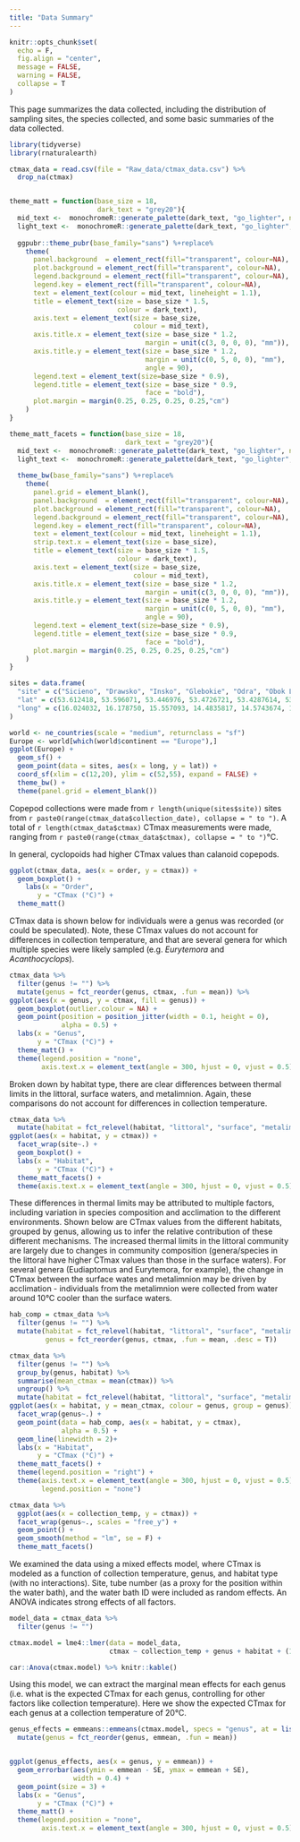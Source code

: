```yaml
---
title: "Data Summary"
---
```


```r

knitr::opts_chunk$set(
  echo = F,
  fig.align = "center",
  message = FALSE,
  warning = FALSE,
  collapse = T
)

```

This page summarizes the data collected, including the distribution of sampling sites, the species collected, and some basic summaries of the data collected.

```r
library(tidyverse)
library(rnaturalearth)

ctmax_data = read.csv(file = "Raw_data/ctmax_data.csv") %>% 
  drop_na(ctmax)


theme_matt = function(base_size = 18,
                      dark_text = "grey20"){
  mid_text <-  monochromeR::generate_palette(dark_text, "go_lighter", n_colours = 5)[2]
  light_text <-  monochromeR::generate_palette(dark_text, "go_lighter", n_colours = 5)[3]
  
  ggpubr::theme_pubr(base_family="sans") %+replace% 
    theme(
      panel.background  = element_rect(fill="transparent", colour=NA), 
      plot.background = element_rect(fill="transparent", colour=NA), 
      legend.background = element_rect(fill="transparent", colour=NA),
      legend.key = element_rect(fill="transparent", colour=NA),
      text = element_text(colour = mid_text, lineheight = 1.1),
      title = element_text(size = base_size * 1.5,
                           colour = dark_text),
      axis.text = element_text(size = base_size,
                               colour = mid_text),
      axis.title.x = element_text(size = base_size * 1.2,
                                  margin = unit(c(3, 0, 0, 0), "mm")),
      axis.title.y = element_text(size = base_size * 1.2,
                                  margin = unit(c(0, 5, 0, 0), "mm"), 
                                  angle = 90),
      legend.text = element_text(size=base_size * 0.9),
      legend.title = element_text(size = base_size * 0.9, 
                                  face = "bold"),
      plot.margin = margin(0.25, 0.25, 0.25, 0.25,"cm")
    )
}

theme_matt_facets = function(base_size = 18,
                             dark_text = "grey20"){
  mid_text <-  monochromeR::generate_palette(dark_text, "go_lighter", n_colours = 5)[2]
  light_text <-  monochromeR::generate_palette(dark_text, "go_lighter", n_colours = 5)[3]
  
  theme_bw(base_family="sans") %+replace% 
    theme(
      panel.grid = element_blank(),
      panel.background  = element_rect(fill="transparent", colour=NA), 
      plot.background = element_rect(fill="transparent", colour=NA), 
      legend.background = element_rect(fill="transparent", colour=NA),
      legend.key = element_rect(fill="transparent", colour=NA),
      text = element_text(colour = mid_text, lineheight = 1.1),
      strip.text.x = element_text(size = base_size),
      title = element_text(size = base_size * 1.5,
                           colour = dark_text),
      axis.text = element_text(size = base_size,
                               colour = mid_text),
      axis.title.x = element_text(size = base_size * 1.2,
                                  margin = unit(c(3, 0, 0, 0), "mm")),
      axis.title.y = element_text(size = base_size * 1.2,
                                  margin = unit(c(0, 5, 0, 0), "mm"), 
                                  angle = 90),
      legend.text = element_text(size=base_size * 0.9),
      legend.title = element_text(size = base_size * 0.9, 
                                  face = "bold"),
      plot.margin = margin(0.25, 0.25, 0.25, 0.25,"cm")
    )
}

```

```r

sites = data.frame(
  "site" = c("Sicieno", "Drawsko", "Insko", "Glebokie", "Odra", "Obok Lomota"), 
  "lat" = c(53.612418, 53.596071, 53.446976, 53.4726721, 53.4287614, 53.4824602), 
  "long" = c(16.024032, 16.178750, 15.557093, 14.4835817, 14.5743674, 14.5084380)
)

world <- ne_countries(scale = "medium", returnclass = "sf")
Europe <- world[which(world$continent == "Europe"),]
ggplot(Europe) +
  geom_sf() + 
  geom_point(data = sites, aes(x = long, y = lat)) + 
  coord_sf(xlim = c(12,20), ylim = c(52,55), expand = FALSE) + 
  theme_bw() + 
  theme(panel.grid = element_blank())

```

Copepod collections were made from `r length(unique(sites$site))` sites from `r paste0(range(ctmax_data$collection_date), collapse = " to ")`. A total of `r length(ctmax_data$ctmax)` CTmax measurements were made, ranging from `r paste0(range(ctmax_data$ctmax), collapse = " to ")`°C.

In general, cyclopoids had higher CTmax values than calanoid copepods.

```r
ggplot(ctmax_data, aes(x = order, y = ctmax)) + 
  geom_boxplot() + 
    labs(x = "Order", 
       y = "CTmax (°C)") + 
  theme_matt()
```

CTmax data is shown below for individuals were a genus was recorded (or could be speculated). Note, these CTmax values do not account for differences in collection temperature, and that are several genera for which multiple species were likely sampled (e.g. *Eurytemora* and *Acanthocyclops*).

```r
ctmax_data %>% 
  filter(genus != "") %>% 
  mutate(genus = fct_reorder(genus, ctmax, .fun = mean)) %>% 
ggplot(aes(x = genus, y = ctmax, fill = genus)) + 
  geom_boxplot(outlier.colour = NA) + 
  geom_point(position = position_jitter(width = 0.1, height = 0),
             alpha = 0.5) + 
  labs(x = "Genus", 
       y = "CTmax (°C)") + 
  theme_matt() + 
  theme(legend.position = "none", 
        axis.text.x = element_text(angle = 300, hjust = 0, vjust = 0.5))
```

Broken down by habitat type, there are clear differences between thermal limits in the littoral, surface waters, and metalimnion. Again, these comparisons do not account for differences in collection temperature.

```r
ctmax_data %>% 
  mutate(habitat = fct_relevel(habitat, "littoral", "surface", "metalimnion")) %>% 
ggplot(aes(x = habitat, y = ctmax)) + 
  facet_wrap(site~.) + 
  geom_boxplot() +  
  labs(x = "Habitat", 
       y = "CTmax (°C)") + 
  theme_matt_facets() + 
  theme(axis.text.x = element_text(angle = 300, hjust = 0, vjust = 0.5))
```

These differences in thermal limits may be attributed to multiple factors, including variation in species composition and acclimation to the different environments. Shown below are CTmax values from the different habitats, grouped by genus, allowing us to infer the relative contribution of these different mechanisms. The increased thermal limits in the littoral community are largely due to changes in community composition (genera/species in the littoral have higher CTmax values than those in the surface waters). For several genera (Eudiaptomus and Eurytemora, for example), the change in CTmax between the surface wates and metalimnion may be driven by acclimation - individuals from the metalimnion were collected from water around 10°C cooler than the surface waters.

```r

hab_comp = ctmax_data %>% 
  filter(genus != "") %>% 
  mutate(habitat = fct_relevel(habitat, "littoral", "surface", "metalimnion"),
         genus = fct_reorder(genus, ctmax, .fun = mean, .desc = T))

ctmax_data %>% 
  filter(genus != "") %>% 
  group_by(genus, habitat) %>% 
  summarise(mean_ctmax = mean(ctmax)) %>% 
  ungroup() %>% 
  mutate(habitat = fct_relevel(habitat, "littoral", "surface", "metalimnion")) %>% 
ggplot(aes(x = habitat, y = mean_ctmax, colour = genus, group = genus)) +
  facet_wrap(genus~.) + 
  geom_point(data = hab_comp, aes(x = habitat, y = ctmax),
             alpha = 0.5) + 
  geom_line(linewidth = 2)+ 
  labs(x = "Habitat", 
       y = "CTmax (°C)") + 
  theme_matt_facets() + 
  theme(legend.position = "right") + 
  theme(axis.text.x = element_text(angle = 300, hjust = 0, vjust = 0.5),
        legend.position = "none")

```

```r
ctmax_data %>% 
  ggplot(aes(x = collection_temp, y = ctmax)) + 
  facet_wrap(genus~., scales = "free_y") + 
  geom_point() + 
  geom_smooth(method = "lm", se = F) + 
  theme_matt_facets()
```

We examined the data using a mixed effects model, where CTmax is modeled as a function of collection temperature, genus, and habitat type (with no interactions). Site, tube number (as a proxy for the position within the water bath), and the water bath ID were included as random effects. An ANOVA indicates strong effects of all factors.

```r

model_data = ctmax_data %>% 
  filter(genus != "")

ctmax.model = lme4::lmer(data = model_data, 
                         ctmax ~ collection_temp + genus + habitat + (1|site) + (1|tube) + (1|water_bath)) 

car::Anova(ctmax.model) %>% knitr::kable()

```

Using this model, we can extract the marginal mean effects for each genus (i.e. what is the expected CTmax for each genus, controlling for other factors like collection temperature). Here we show the expected CTmax for each genus at a collection temperature of 20°C.

```r

genus_effects = emmeans::emmeans(ctmax.model, specs = "genus", at = list(collection_temp = 20)) %>% data.frame() %>% 
  mutate(genus = fct_reorder(genus, emmean, .fun = mean))


ggplot(genus_effects, aes(x = genus, y = emmean)) + 
  geom_errorbar(aes(ymin = emmean - SE, ymax = emmean + SE),
                width = 0.4) + 
  geom_point(size = 3) + 
  labs(x = "Genus", 
       y = "CTmax (°C)") + 
  theme_matt() + 
  theme(legend.position = "none", 
        axis.text.x = element_text(angle = 300, hjust = 0, vjust = 0.5))

```
